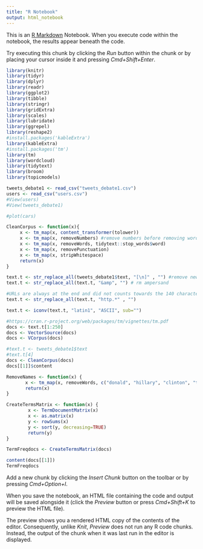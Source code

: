 ```yaml
---
title: "R Notebook"
output: html_notebook
---
```


This is an [R Markdown](http://rmarkdown.rstudio.com) Notebook. When you execute code within the notebook, the results appear beneath the code. 

Try executing this chunk by clicking the *Run* button within the chunk or by placing your cursor inside it and pressing *Cmd+Shift+Enter*. 

```r
library(knitr)
library(tidyr)
library(dplyr)
library(readr)
library(ggplot2)
library(tibble)
library(stringr)
library(gridExtra)
library(scales)
library(lubridate)
library(ggrepel)
library(reshape2)
#install.packages('kableExtra')
library(kableExtra)
#install.packages('tm')
library(tm)
library(wordcloud)
library(tidytext)
library(broom)
library(topicmodels)

tweets_debate1 <- read_csv("tweets_debate1.csv")
users <- read_csv("users.csv")
#View(users)
#View(tweets_debate1)

#plot(cars)

```

```r
CleanCorpus <- function(x){
     x <- tm_map(x, content_transformer(tolower))
     x <- tm_map(x, removeNumbers) #remove numbers before removing words. Otherwise "trump2016" leaves "trump"
     x <- tm_map(x, removeWords, tidytext::stop_words$word)
     x <- tm_map(x, removePunctuation)
     x <- tm_map(x, stripWhitespace)
     return(x)
}
```

```r

text.t <- str_replace_all(tweets_debate1$text, "[\n]" , "") #remove new lines
text.t <- str_replace_all(text.t, "&amp", "") # rm ampersand

#URLs are always at the end and did not counts towards the 140 characters limit
text.t <- str_replace_all(text.t, "http.*" , "")

text.t <- iconv(text.t, "latin1", "ASCII", sub="")
```

```r
#https://cran.r-project.org/web/packages/tm/vignettes/tm.pdf
docs <- text.t[1:250]
docs <- VectorSource(docs)
docs <- VCorpus(docs)
```


```r
#text.t <- tweets_debate1$text
#text.t[4]
docs <- CleanCorpus(docs)
docs[[1]]$content
```


```r
RemoveNames <- function(x) {
       x <- tm_map(x, removeWords, c("donald", "hillary", "clinton", "trump", "realdonaldtrump", "hillaryclinton"))
       return(x)
}
```


```r
CreateTermsMatrix <- function(x) {
        x <- TermDocumentMatrix(x)
        x <- as.matrix(x)
        y <- rowSums(x)
        y <- sort(y, decreasing=TRUE)
        return(y)
}

TermFreqdocs <- CreateTermsMatrix(docs)

```


```r
content(docs[[1]])
TermFreqdocs
```


Add a new chunk by clicking the *Insert Chunk* button on the toolbar or by pressing *Cmd+Option+I*.

When you save the notebook, an HTML file containing the code and output will be saved alongside it (click the *Preview* button or press *Cmd+Shift+K* to preview the HTML file). 

The preview shows you a rendered HTML copy of the contents of the editor. Consequently, unlike *Knit*, *Preview* does not run any R code chunks. Instead, the output of the chunk when it was last run in the editor is displayed.

